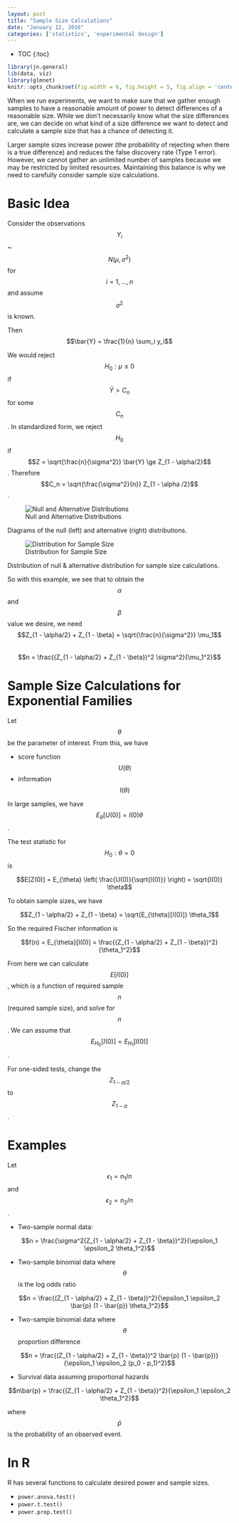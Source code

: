 ```yaml
---
layout: post
title: "Sample Size Calculations"
date: "January 12, 2016"
categories: ['statistics', 'experimental design']
---
```


* TOC
{:toc}

```r
library(jn.general)
lib(data, viz)
library(glmnet)
knitr::opts_chunk$set(fig.width = 6, fig.height = 5, fig.align = 'center')
```

When we run experiments, we want to make sure that we gather enough samples to have a reasonable amount of power to detect differences of a reasonable size. While we don't necessarily know what the size differences are, we can decide on what kind of a size difference we want to detect and calculate a sample size that has a chance of detecting it.

Larger sample sizes increase power (the probability of rejecting when there is a true difference) and reduces the false discovery rate (Type 1 error). However, we cannot gather an unlimited number of samples because we may be restricted by limited resources. Maintaining this balance is why we need to carefully consider sample size calculations.

# Basic Idea
Consider the observations $$Y_i$$ ~ $$N(\mu, \sigma^2)$$ for $$i = 1, ..., n$$ and assume $$\sigma^2$$ is known. 

Then <br>
$$\bar{Y} = \frac{1}{n} \sum_i y_i$$

We would reject $$H_0: \mu \le 0$$ if $$\bar{Y} > C_n$$ for some $$C_n$$. In standardized form, we reject $$H_0$$ if $$Z = \sqrt{\frac{n}{\sigma^2}} \bar{Y} \ge Z_{1 - \alpha/2}$$. Therefore $$C_n = \sqrt{\frac{\sigma^2}{n}} Z_{1 - \alpha /2}$$. 

![Null and Alternative Distributions](http://jnguyen92.github.io/nhuyhoa/figure/images/null_and_alternative_dist.png)

Diagrams of the null (left) and alternative (right) distributions.

![Distribution for Sample Size](http://jnguyen92.github.io/nhuyhoa/figure/images/sample_size_calc_diagram.png)

Distribution of null & alternative distribution for sample size calculations.

So with this example, we see that to obtain the $$\alpha$$ and $$\beta$$ value we desire, we need <br>
$$Z_{1 - \alpha/2} + Z_{1 - \beta} = \sqrt{\frac{n}{\sigma^2}} \mu_1$$ <br>
$$n = \frac{(Z_{1 - \alpha/2} + Z_{1 - \beta})^2 \sigma^2}{\mu_1^2}$$

# Sample Size Calculations for Exponential Families
Let $$\theta$$ be the parameter of interest. From this, we have 

* score function $$U(\theta)$$
* information $$I(\theta)$$

In large samples, we have $$E_{\theta}[U(0)] = I(0) \theta$$. 

The test statistic for $$H_0: \theta = 0$$ is 

$$E[Z(0)] = E_{\theta} \left( \frac{U(0)}{\sqrt{I(0)}} \right) = \sqrt{I(0)} \theta$$

To obtain sample sizes, we have

$$Z_{1 - \alpha/2} + Z_{1 - \beta} = \sqrt{E_{\theta}[I(0)]} \theta_1$$

So the required Fischer information is

$$f(n) = E_{\theta}[I(0)] = \frac{(Z_{1 - \alpha/2} + Z_{1 - \beta})^2}{\theta_1^2}$$

From here we can calculate $$E[I(0)]$$, which is a function of required sample $$n$$ (required sample size), and solve for $$n$$. We can assume that $$E_{H_0}[I(0)] = E_{H_1}[I(0)]$$.

For one-sided tests, change the $$Z_{1 - \alpha/2}$$ to $$Z_{1 - \alpha}$$.
 
# Examples
Let $$\epsilon_1 = n_1 / n$$ and $$\epsilon_2 = n_2 / n$$. 

* Two-sample normal data:

$$n = \frac{\sigma^2(Z_{1 - \alpha/2} + Z_{1 - \beta})^2}{\epsilon_1 \epsilon_2 \theta_1^2}$$

* Two-sample binomial data where $$\theta$$ is the log odds ratio

$$n = \frac{(Z_{1 - \alpha/2} + Z_{1 - \beta})^2}{\epsilon_1 \epsilon_2 \bar{p} (1 - \bar{p}) \theta_1^2}$$

* Two-sample binomial data where $$\theta$$ proportion difference

$$n = \frac{(Z_{1 - \alpha/2} + Z_{1 - \beta})^2 \bar{p} (1 - \bar{p})}{\epsilon_1 \epsilon_2  (p_0 - p_1)^2}$$
 
* Survival data assuming proportional hazards

$$n\bar{p} = \frac{(Z_{1 - \alpha/2} + Z_{1 - \beta})^2}{\epsilon_1 \epsilon_2 \theta_1^2}$$

where $$\bar{p}$$ is the probability of an observed event.

# In R
R has several functions to calculate desired power and sample sizes. 

* `power.anova.test()`
* `power.t.test()`
* `power.prop.test()`
